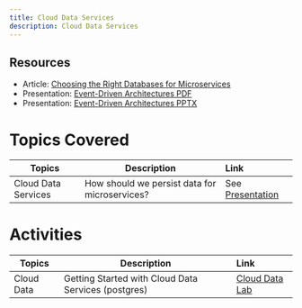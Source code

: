 ```yaml
---
title: Cloud Data Services
description: Cloud Data Services
---
```


## Resources

- Article: [Choosing the Right Databases for Microservices](https://medium.com/ibm-garage/database-considerations-for-microservices-f575d5448203)
- Presentation: [Event-Driven Architectures PDF](/slides/08-Cloud-Data-Services.pdf)
- Presentation: [Event-Driven Architectures PPTX](/slides/08-Cloud-Data-Services.pptx.zip)

# Topics Covered

| Topics                            | Description         | Link        |
| --------------------------------| ------------------  |:----------- |
| Cloud Data Services | How should we persist data for microservices? | See [Presentation](#resources) |

# Activities

| Topics                            | Description         | Link        |
| --------------------------------| ------------------  |:----------- |
| Cloud Data | Getting Started with Cloud Data Services (postgres) | [Cloud Data Lab](../data-services/activities/labs/lab1/) |

